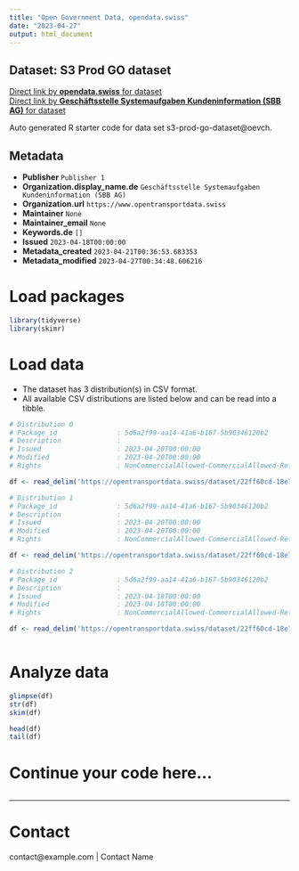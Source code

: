 ```yaml
---
title: "Open Government Data, opendata.swiss"
date: "2023-04-27"
output: html_document
---
```


## Dataset: S3 Prod GO dataset



[Direct link by **opendata.swiss** for dataset](https://opendata.swiss/de/dataset/s3-prod-go-dataset)<br>
[Direct link by **Geschäftsstelle Systemaufgaben Kundeninformation (SBB AG)** for dataset](https://opentransportdata.swiss/dataset/s3-prod-go-dataset)

Auto generated R starter code for data set s3-prod-go-dataset@oevch.

## Metadata

- **Publisher** `Publisher 1`
- **Organization.display_name.de** `Geschäftsstelle Systemaufgaben Kundeninformation (SBB AG)`
- **Organization.url** `https://www.opentransportdata.swiss`
- **Maintainer** `None`
- **Maintainer_email** `None`
- **Keywords.de** `[]`
- **Issued** `2023-04-18T00:00:00`
- **Metadata_created** `2023-04-21T00:36:53.683353`
- **Metadata_modified** `2023-04-27T00:34:48.606216`


# Load packages

```r

library(tidyverse)
library(skimr)

```

# Load data

-   The dataset has 3 distribution(s) in CSV format.
-   All available CSV distributions are listed below and can be read into a tibble.

```r

# Distribution 0
# Package_id               : 5d6a2f99-aa14-41a6-b167-5b90346120b2
# Description              : 
# Issued                   : 2023-04-20T00:00:00
# Modified                 : 2023-04-20T00:00:00
# Rights                   : NonCommercialAllowed-CommercialAllowed-ReferenceRequired

df <- read_delim('https://opentransportdata.swiss/dataset/22ff60cd-18e7-4199-aa25-5a5b5da94724/resource/939cd159-fd51-4f95-a1bd-1d5ae1c402fb/download/future_timetable_business_organisation_versions_2023-04-20.csv')

# Distribution 1
# Package_id               : 5d6a2f99-aa14-41a6-b167-5b90346120b2
# Description              : 
# Issued                   : 2023-04-20T00:00:00
# Modified                 : 2023-04-20T00:00:00
# Rights                   : NonCommercialAllowed-CommercialAllowed-ReferenceRequired

df <- read_delim('https://opentransportdata.swiss/dataset/22ff60cd-18e7-4199-aa25-5a5b5da94724/resource/411a471b-6fab-49ff-ad44-2b5a2d6dee22/download/future_timetable_business_organisation_versions_2023-04-19.csv')

# Distribution 2
# Package_id               : 5d6a2f99-aa14-41a6-b167-5b90346120b2
# Description              : 
# Issued                   : 2023-04-18T00:00:00
# Modified                 : 2023-04-18T00:00:00
# Rights                   : NonCommercialAllowed-CommercialAllowed-ReferenceRequired

df <- read_delim('https://opentransportdata.swiss/dataset/22ff60cd-18e7-4199-aa25-5a5b5da94724/resource/d25d4279-a1d6-48e9-b516-a18157ccc1c1/download/future_timetable_business_organisation_versions_2023-04-18.csv')



```

# Analyze data

```r

glimpse(df)
str(df)
skim(df)

head(df)
tail(df)

```

# Continue your code here...

```r

```

------------------------------------------------------------------------

# Contact

contact@example.com | Contact Name
